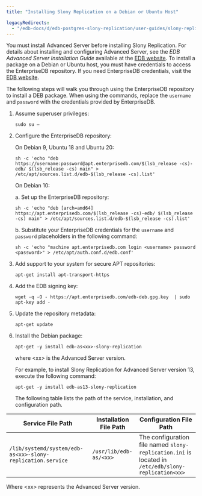 ```yaml
---
title: "Installing Slony Replication on a Debian or Ubuntu Host"

legacyRedirects:
  - "/edb-docs/d/edb-postgres-slony-replication/user-guides/slony-replication-guide/1.0/installing_slony_on_a_debian_or_ubuntu_host.html"
---
```


<div id="installing_a_deb_package_on_a_debian_or_ubuntu_host" class="registered_link"></div>

You must install Advanced Server before installing Slony Replication. For details about installing and configuring Advanced Server, see the *EDB Advanced Server Installation Guide* available at the [EDB website](/epas/latest/). To install a package on a Debian or Ubuntu host, you must have credentials to access the EnterpriseDB repository. If you need EnterpriseDB credentials, visit the [EDB website](https://www.enterprisedb.com/user).

The following steps will walk you through using the EnterpriseDB repository to install a DEB package. When using the commands, replace the `username` and `password` with the credentials provided by EnterpriseDB.

1.  Assume superuser privileges:

    ```text
    sudo su –
    ```

2.  Configure the EnterpriseDB repository:

    On Debian 9, Ubuntu 18 and Ubuntu 20:

    ```text
    sh -c 'echo "deb https://username:password@apt.enterprisedb.com/$(lsb_release -cs)-edb/ $(lsb_release -cs) main" > /etc/apt/sources.list.d/edb-$(lsb_release -cs).list'
    ```

    On Debian 10:

    a.  Set up the EnterpriseDB repository:

    ```text
    sh -c 'echo "deb [arch=amd64] https://apt.enterprisedb.com/$(lsb_release -cs)-edb/ $(lsb_release -cs) main" > /etc/apt/sources.list.d/edb-$(lsb_release -cs).list'
    ```

    b.  Substitute your EnterpriseDB credentials for the `username` and `password` placeholders in the following command:

    ```text
    sh -c 'echo "machine apt.enterprisedb.com login <username> password <password>" > /etc/apt/auth.conf.d/edb.conf'
    ```

3.  Add support to your system for secure APT repositories:

    ```text
    apt-get install apt-transport-https
    ```

4.  Add the EDB signing key:

    ```text
    wget -q -O - https://apt.enterprisedb.com/edb-deb.gpg.key  | sudo apt-key add -
    ```

5.  Update the repository metadata:

    ```text
    apt-get update
    ```

6.  Install the Debian package:

    ```text
    apt-get -y install edb-as<xx>-slony-replication
    ```

    where &lt;xx> is the Advanced Server version.

    For example, to install Slony Replication for Advanced Server version 13, execute the following command:

    ```text
    apt-get -y install edb-as13-slony-replication
    ```

    The following table lists the path of the service, installation, and configuration path.

| **Service File Path**                                      | **Installation File Path** | **Configuration File Path**                                                                         |
| ---------------------------------------------------------- | -------------------------- | --------------------------------------------------------------------------------------------------- |
| `/lib/systemd/system/edb-as<xx>-slony-replication.service` | `/usr/lib/edb-as/<xx>`     | The configuration file named `slony-replication.ini` is located in `/etc/edb/slony-replication<xx>` |

Where &lt;xx> represents the Advanced Server version.
